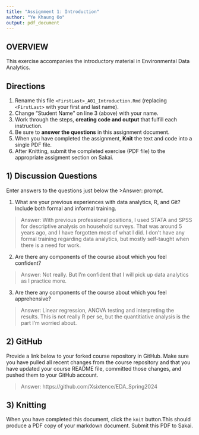 ```yaml
---
title: "Assignment 1: Introduction"
author: "Ye Khaung Oo"
output: pdf_document
---
```


## OVERVIEW

This exercise accompanies the introductory material in Environmental Data Analytics. 

## Directions
1.  Rename this file `<FirstLast>_A01_Introduction.Rmd` (replacing `<FirstLast>` with your first and last name).
2.  Change "Student Name" on line 3 (above) with your name.
3.  Work through the steps, **creating code and output** that fulfill each instruction.
4.  Be sure to **answer the questions** in this assignment document.
5.  When you have completed the assignment, **Knit** the text and code into a single PDF file.
6.  After Knitting, submit the completed exercise (PDF file) to the appropriate assigment section on Sakai.


## 1) Discussion Questions
Enter answers to the questions just below the >Answer: prompt.

1. What are your previous experiences with data analytics, R, and Git? Include both formal and informal training.

> Answer: With previous professional positions, I used STATA and SPSS for descriptive analysis on household surveys. That was around 5 years ago, and I have forgotten most of what I did. I don't have any formal training regarding data analytics, but mostly self-taught when there is a need for work.

2. Are there any components of the course about which you feel confident?

> Answer: Not really. But I'm confident that I will pick up data analytics as I practice more.

3. Are there any components of the course about which you feel apprehensive?

> Answer: Linear regression, ANOVA testing and interpreting the results. This is not really R per se, but the quantitiative analysis is the part I'm worried about.


## 2) GitHub

Provide a link below to your forked course repository in GitHub. Make sure you have pulled all recent changes from the course repository and that you have updated your course README file, committed those changes, and pushed them to your GitHub account. 

> Answer: https://github.com/Xsixtence/EDA_Spring2024

## 3) Knitting
When you have completed this document, click the `knit` button.This should produce a PDF copy of your markdown document. Submit this PDF to Sakai. 
